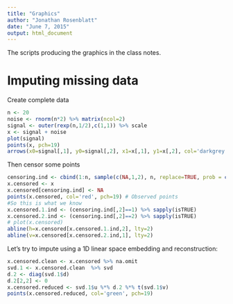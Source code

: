 ```yaml
---
title: "Graphics"
author: "Jonathan Rosenblatt"
date: "June 7, 2015"
output: html_document
---
```


The scripts producing the graphics in the class notes.


# Imputing missing data
Create complete data
```r
n <- 20
noise <- rnorm(n*2) %>% matrix(ncol=2) 
signal <- outer(rexp(n,1/2),c(1,1)) %>% scale
x <- signal + noise 
plot(signal)
points(x, pch=19)
arrows(x0=signal[,1], y0=signal[,2], x1=x[,1], y1=x[,2], col='darkgrey')
```

Then censor some points
```r
censoring.ind <- cbind(1:n, sample(c(NA,1,2), n, replace=TRUE, prob = c(2,1,1)))
x.censored <- x
x.censored[censoring.ind] <- NA
points(x.censored, col='red', pch=19) # Observed points
#So this is what we know
x.censored.1.ind <- (censoring.ind[,2]==1) %>% sapply(isTRUE)
x.censored.2.ind <- (censoring.ind[,2]==2) %>% sapply(isTRUE)
# plot(x.censored)
abline(h=x.censored[x.censored.1.ind,2], lty=2)
abline(v=x.censored[x.censored.2.ind,1], lty=2)
```


Let's try to impute using a 1D linear space embedding and reconstruction:
```r
x.censored.clean <- x.censored %>% na.omit
svd.1 <- x.censored.clean  %>% svd
d.2 <- diag(svd.1$d)
d.2[2,2] <- 0
x.censored.reduced <- svd.1$u %*% d.2 %*% t(svd.1$v)
points(x.censored.reduced, col='green', pch=19)
```





